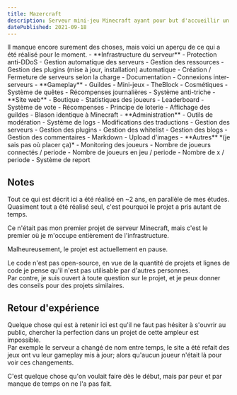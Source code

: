 ```yaml
---
title: Mazercraft 
description: Serveur mini-jeu Minecraft ayant pour but d'accueillir un grand nombre de joueurs sur des jeux inédits.
datePublished: 2021-09-18
---
```


<Wip title="Travail réalisé">
Il manque encore surement des choses, mais voici un aperçu de ce qui a été réalisé pour le moment.
    - **Infrastructure du serveur**
        - Protection anti-DDoS
        - Gestion automatique des serveurs
            - Gestion des ressources
            - Gestion des plugins (mise à jour, installation) automatique
            - Création / Fermeture de serveurs selon la charge
        - Documentation 
        - Connexions inter-serveurs
    - **Gameplay**
        - Guildes
        - Mini-jeux
            - TheBlock
        - Cosmétiques
        - Système de quêtes
        - Récompenses journalières
        - Système anti-triche
    - **Site web**
        - Boutique
        - Statistiques des joueurs
        - Leaderboard
        - Système de vote
            - Récompenses
            - Principe de loterie
        - Affichage des guildes
            - Blason identique à Minecraft
    - **Administration**
        - Outils de modération
        - Système de logs
        - Modifications des traductions
        - Gestion des serveurs
        - Gestion des plugins
        - Gestion des whitelist
        - Gestion des blogs
            - Gestion des commentaires
            - Markdown
            - Upload d'images
    - **Autres** *(je sais pas où placer ça)*
        - Monitoring des joueurs
            - Nombre de joueurs connectés / periode
            - Nombre de joueurs en jeu / periode
            - Nombre de x / periode
        - Système de report
</Wip>

## Notes

Tout ce qui est décrit ici a été réalisé en ~2 ans, en parallèle de mes études.<br/>
Quasiment tout a été réalisé seul, c'est pourquoi le projet a pris autant de temps.<br/>

Ce n'était pas mon premier projet de serveur Minecraft, mais c'est le premier où je m'occupe entièrement de l'infrastructure.<br/>

Malheureusement, le projet est actuellement en pause.<br/>

Le code n'est pas open-source, en vue de la quantité de projets et lignes de code je pense qu'il n'est pas utilisable par d'autres personnes.<br/>
Par contre, je suis ouvert à toute question sur le projet, et je peux donner des conseils pour des projets similaires.<br/>

## Retour d'expérience

Quelque chose qui est à retenir ici est qu'il ne faut pas hésiter à s'ouvrir au public, chercher la perfection dans un projet de cette ampleur est impossible.<br/>
Par exemple le serveur a changé de nom entre temps, le site a été refait des jeux ont vu leur gameplay mis à jour; alors qu'aucun joueur n'était là pour voir ces changements.<br/>

C'est quelque chose qu'on voulait faire dès le début, mais par peur et par manque de temps on ne l'a pas fait.<br/>
